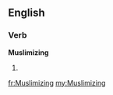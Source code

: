 ==English==

===Verb===
'''Muslimizing'''

# {{present participle of|[[Muslimize]]}}

[[fr:Muslimizing]]
[[my:Muslimizing]]